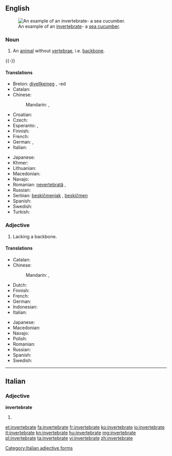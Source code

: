 ==English==
{{wikipedia}}
[[Image:Thelenota ananas.jpg|thumb|An example of an [[invertebrate]]- a [[sea cucumber]].]]

===Noun===
{{en-noun}}

# An [[animal]] without [[vertebra]]e, i.e. [[backbone]].
{{-}}

====Translations====
{{trans-top|animal without backbone}}
* Breton: [[divellkeineg]] {{m}}, -ed {{p}}
* Catalan: {{t|ca|invertebrat|m}}
* Chinese:
*: Mandarin: {{t|zh|無脊椎動物|sc=Hani}}, {{t|zh|无脊椎动物|tr=wújǐzhuī dòngwù|sc=Hani}}
* Croatian: {{t|hr|beskralješnjak|m}}
* Czech: {{t-|cs|bezobratlý|m}}
* Esperanto: {{t-|eo|malvertebrulo|xs=Esperanto}}, {{t|eo|senvertebrulo}}
* Finnish: {{t-|fi|selkärangaton}}
* French: {{t|fr|invertébré|m}}
* German: {{t|de|Invertebrat|n}}, {{t|de|Wirbelloses|n}}
* Italian: {{t-|it|invertebrato|m}}
{{trans-mid}}
* Japanese: {{t|ja|無脊椎動物|tr=むせきついどうぶつ, musekitsui dōbutsu|sc=Jpan}}
* Khmer: {{t|km|សត្វឥតឆ្អឹងកង|tr=sat it che eng kong|sc=Khmr}}
* Lithuanian: {{t|lt|bestuburis|m|xs=Lithuanian}}
* Macedonian: {{t|mk|безрбетнички|m|tr=bezrbétnički}}
* Navajo: {{tø|nv|naaldeehii bíígháán ádaadinígíí}}
* Romanian: [[nevertebrată]] {{f}}, {{t|ro|nevertebrat|m}}
* Russian: {{t|ru|беспозвоночное|n|tr=bespozvonóčnoje}}
* Serbian: [[beskičmenjak]] {{m}}, [[beskičmen]] {{m}}
* Spanish: {{t|es|invertebrado|m}}
* Swedish: {{t|sv|ryggradslöst djur|n}}
* Turkish: {{t|tr|omurgasız}}
{{trans-bottom}}

===Adjective===
{{en-adj}}

# Lacking a backbone.

====Translations====
{{trans-top|lacking backbone}}
* Catalan: {{t|ca|invertebrat}}
* Chinese:
*: Mandarin: {{t|zh|無脊椎|sc=Hani}}, {{t|zh|无脊椎|tr=wújǐzhuī|sc=Hani}}
* Dutch: {{t-|nl|ongewerveld}}
* Finnish: {{t-|fi|selkärangaton}}
* French: {{t|fr|invertébré}}
* German: {{t-|de|wirbellos}}
* Indonesian: {{t-|id|invertebrata|xs=Indonesian}}
* Italian: {{t-|it|invertebrato}}
{{trans-mid}}
* Japanese: {{t|ja|無脊椎|tr=むせきつい, musekitsui|sc=Jpan}}
* Macedonian: {{t|mk|безрбетник|m|tr=bez'rbetnik}}
* Navajo: {{tø|nv|bíígháán ádaadinígíí}}
* Polish: {{t|pl|bezkręgowiec}}
* Romanian: {{t|ro|nevertebrat|m|n}}
* Russian: {{t|ru|беспозвоночный|tr=bespozvonóčnyj}}
* Spanish: {{t|es|invertebrado}}
* Swedish: {{t|sv|ryggradslös}}
{{trans-bottom}}

----

==Italian==

===Adjective===
'''invertebrate''' {{p}}

# {{feminine of|invertebrato#Adjective|invertebrato}}

[[Category:Italian adjective forms]]

[[et:invertebrate]]
[[fa:invertebrate]]
[[fr:invertebrate]]
[[ko:invertebrate]]
[[io:invertebrate]]
[[it:invertebrate]]
[[kn:invertebrate]]
[[hu:invertebrate]]
[[mg:invertebrate]]
[[pl:invertebrate]]
[[ta:invertebrate]]
[[vi:invertebrate]]
[[zh:invertebrate]]